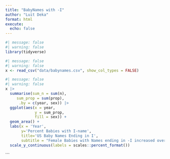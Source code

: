 ```yaml
---
title: "BabyNames with -I"
author: "Luit Deka"
format: html
execute: 
  echo: false
---
```


```r
#| message: false
#| warning: false
library(tidyverse)
```


```r
#| message: false
#| warning: false
x <- read_csv("data/babynames.csv", show_col_types = FALSE)
```


```r
#| message: false
#| warning: false
x |>
  summarise(sum_n = sum(n), 
     sum_prop = sum(prop),
      .by = c(year, sex)) |>
  ggplot(aes(x = year,
             y = sum_prop,
             fill = sex)) +
  geom_area() +
  labs(x = 'Year',
       y='Percent Babies with I-name',
       title='US Baby Names Ending in I',
       subtitle = "Female Babies with Names ending in -I increased over the males starting from the 1930s") +
  scale_y_continuous(labels = scales::percent_format())
```
  
```

